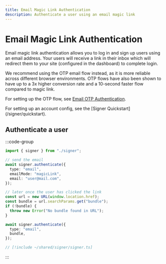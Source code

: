 ```yaml
---
title: Email Magic Link Authentication
description: Authenticate a user using an email magic link
---
```


# Email Magic Link Authentication

Email magic link authentication allows you to log in and sign up users using an email address. Your users will receive a link in their inbox which will redirect them to your site (configured in the dashboard) to complete login.

<Tip>
We recommend using the OTP email flow instead, as it is more reliable across different browser environments. OTP flows have also been shown to have up to a 3x higher conversion rate and a 10-second faster flow compared to magic link.

For setting up the OTP flow, see [Email OTP Authentication](/signer/authentication/email-otp).

</Tip>

<Tip>
  For setting up an account config, see the [Signer
  Quickstart](/signer/quickstart).
</Tip>

## Authenticate a user

:::code-group

```ts twoslash [example.ts]
import { signer } from "./signer";

// send the email
await signer.authenticate({
  type: "email",
  emailMode: "magicLink",
  email: "user@mail.com",
});

// later once the user has clicked the link
const url = new URL(window.location.href);
const bundle = url.searchParams.get("bundle");
if (!bundle) {
  throw new Error("No bundle found in URL");
}

await signer.authenticate({
  type: "email",
  bundle,
});
```

```ts twoslash [signer] filename="signer.ts"
// [!include ~/shared/signer/signer.ts]
```

:::
